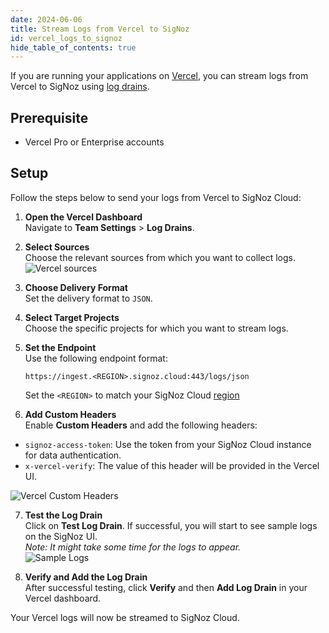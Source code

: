 ```yaml
---
date: 2024-06-06
title: Stream Logs from Vercel to SigNoz
id: vercel_logs_to_signoz
hide_table_of_contents: true
---
```


If you are running your applications on [Vercel](https://vercel.com/), you can stream logs from Vercel to SigNoz using [log drains](https://vercel.com/docs/observability/log-drains-overview/log-drains#configure-a-log-drain).

## Prerequisite
- Vercel Pro or Enterprise accounts 

## Setup

<Tabs entityName="plans">
<TabItem value="signoz-cloud" label="SigNoz Cloud" default>

Follow the steps below to send your logs from Vercel to SigNoz Cloud:


1. **Open the Vercel Dashboard**  
   Navigate to **Team Settings** > **Log Drains**.

2. **Select Sources**  
   Choose the relevant sources from which you want to collect logs.  
   ![Vercel sources](/img/logs/vercel/sources.webp)

3. **Choose Delivery Format**  
   Set the delivery format to `JSON`.

4. **Select Target Projects**  
   Choose the specific projects for which you want to stream logs.

5. **Set the Endpoint**  
   Use the following endpoint format:  

   `https://ingest.<REGION>.signoz.cloud:443/logs/json`

   Set the `<REGION>` to match your SigNoz Cloud [region](https://signoz.io/docs/ingestion/signoz-cloud/overview/#endpoint)

6. **Add Custom Headers**  
Enable **Custom Headers** and add the following headers:

- `signoz-access-token`: Use the token from your SigNoz Cloud instance for data authentication.
- `x-vercel-verify`: The value of this header will be provided in the Vercel UI.

![Vercel Custom Headers](/img/logs/vercel/headers.webp)

7. **Test the Log Drain**  
Click on **Test Log Drain**. If successful, you will start to see sample logs on the SigNoz UI.  
*Note: It might take some time for the logs to appear.*  
![Sample Logs](/img/logs/vercel/sample-logs.webp)

8. **Verify and Add the Log Drain**  
After successful testing, click **Verify** and then **Add Log Drain** in your Vercel dashboard.

Your Vercel logs will now be streamed to SigNoz Cloud.

</TabItem>
</Tabs>

